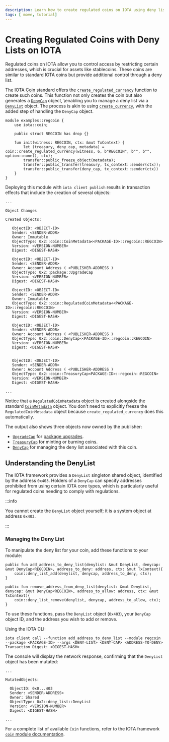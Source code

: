 ```yaml
---
description: Learn how to create regulated coins on IOTA using deny lists for access control.
tags: [ move, tutorial]
---
```


# Creating Regulated Coins with Deny Lists on IOTA

Regulated coins on IOTA allow you to control access by restricting certain addresses,
which is crucial for assets like stablecoins.
These coins are similar to standard IOTA coins but provide additional control through a deny list.

The IOTA [Coin](../../standards/coin.mdx) standard offers the [`create_regulated_currency`](../../../references/framework/iota-framework/coin.mdx#function-create_regulated_currency_v1) function
to create such coins.
This function not only creates the coin but also generates a [`DenyCap`](../../../references/framework/iota-framework/coin.mdx#resource-denycapv1) object,
\enabling you to manage a deny list via a [`DenyList`](../../../references/framework/iota-framework/deny_list.mdx) object.
The process is akin to using [`create_currency`](../../../references/framework/iota-framework/coin.mdx#function-create_currency),
with the added step of handling the `DenyCap` object.

```move title="regcoin.move"
module examples::regcoin {
    use iota::coin;

    public struct REGCOIN has drop {}

    fun init(witness: REGCOIN, ctx: &mut TxContext) {
        let (treasury, deny_cap, metadata) = coin::create_regulated_currency(witness, 6, b"REGCOIN", b"", b"", option::none(), ctx);
        transfer::public_freeze_object(metadata);
        transfer::public_transfer(treasury, tx_context::sender(ctx));
        transfer::public_transfer(deny_cap, tx_context::sender(ctx))
    }
}
```

Deploying this module with `iota client publish` results in transaction effects that include the creation of several objects:

```shell
...

Object Changes

Created Objects:

   ObjectID: <OBJECT-ID>
   Sender: <SENDER-ADDR>
   Owner: Immutable
   ObjectType: 0x2::coin::CoinMetadata<<PACKAGE-ID>::regcoin::REGCOIN>
   Version: <VERSION-NUMBER>
   Digest: <DIGEST-HASH>

   ObjectID: <OBJECT-ID>
   Sender: <SENDER-ADDR>
   Owner: Account Address ( <PUBLISHER-ADDRESS )
   ObjectType: 0x2::package::UpgradeCap
   Version: <VERSION-NUMBER>
   Digest: <DIGEST-HASH>

   ObjectID: <OBJECT-ID>
   Sender: <SENDER-ADDR>
   Owner: Immutable
   ObjectType: 0x2::coin::RegulatedCoinMetadata<<PACKAGE-ID>::regcoin::REGCOIN>
   Version: <VERSION-NUMBER>
   Digest: <DIGEST-HASH>

   ObjectID: <OBJECT-ID>
   Sender: <SENDER-ADDR>
   Owner: Account Address ( <PUBLISHER-ADDRESS )
   ObjectType: 0x2::coin::DenyCap<<PACKAGE-ID>::regcoin::REGCOIN>
   Version: <VERSION-NUMBER>
   Digest: <DIGEST-HASH>


   ObjectID: <OBJECT-ID>
   Sender: <SENDER-ADDR>
   Owner: Account Address ( <PUBLISHER-ADDRESS )
   ObjectType: 0x2::coin::TreasuryCap<PACKAGE-ID>::regcoin::REGCOIN>
   Version: <VERSION-NUMBER>
   Digest: <DIGEST-HASH>

...
```

Notice that a [`RegulatedCoinMetadata`](../../../references/framework/iota-framework/coin.mdx#resource-regulatedcoinmetadata) object 
is created alongside the standard [`CoinMetadata`](../../../references/framework/iota-framework/coin.mdx#resource-coinmetadata) object.
You don't need to explicitly freeze the `RegulatedCoinMetadata` object because `create_regulated_currency` does this automatically.

The output also shows three objects now owned by the publisher:

- [`UpgradeCap`](../../../references/framework/iota-framework/package.mdx#resource-upgradecap) for [package upgrades](../move-overview/package-upgrades/upgrade.mdx).
- [`TreasuryCap`](../../../references/framework/iota-framework/coin.mdx#resource-treasurycap) for minting or burning coins.
- [`DenyCap`](../../../references/framework/iota-framework/coin.mdx#resource-denycapv1) for managing the deny list associated with this coin.

## Understanding the DenyList

The IOTA framework provides a `DenyList` singleton shared object, identified by the address `0x403`.
Holders of a `DenyCap` can specify addresses prohibited from using certain IOTA core types,
which is particularly useful for regulated coins needing to comply with regulations.

:::info

You cannot create the `DenyList` object yourself; it is a system object at address `0x403`.

:::

### Managing the Deny List

To manipulate the deny list for your coin, add these functions to your module:

```move
public fun add_address_to_deny_list(denylist: &mut DenyList, denycap: &mut DenyCap<REGCOIN>, address_to_deny: address, ctx: &mut TxContext){
    coin::deny_list_add(denylist, denycap, address_to_deny, ctx);
}

public fun remove_address_from_deny_list(denylist: &mut DenyList, denycap: &mut DenyCap<REGCOIN>, address_to_allow: address, ctx: &mut TxContext){
    coin::deny_list_remove(denylist, denycap, address_to_allow, ctx);
}
```

To use these functions, pass the `DenyList` object (`0x403`), your `DenyCap` object ID, and the address you wish to add or remove.

Using the IOTA CLI:

```shell
iota client call --function add_address_to_deny_list --module regcoin --package <PACKAGE-ID> --args <DENY-LIST> <DENY-CAP> <ADDRESS-TO-DENY>
Transaction Digest: <DIGEST-HASH>
```

The console will display the network response, confirming that the `DenyList` object has been mutated:

```shell
...

MutatedObjects:

  ObjectID: 0x0...403               
  Sender: <SENDER-ADDRESS>
  Owner: Shared
  ObjectType: 0x2::deny_list::DenyList
  Version: <VERSION-NUMBER>
  Digest: <DIGEST-HASH>

...
```

For a complete list of available `Coin` functions, refer to the IOTA framework [`coin` module documentation](../../../references/framework/iota-framework/coin.mdx).

<Quiz questions={questions} />
